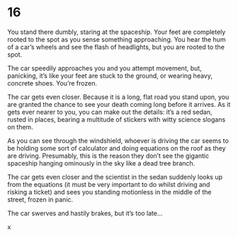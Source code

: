 # 16 {#sec-16}

You stand there dumbly, staring at the spaceship. Your feet are completely rooted to the spot as you sense something approaching. You hear the hum of a car’s wheels and see the flash of headlights, but you are rooted to the spot. 

The car speedily approaches you and you attempt movement, but, panicking, it’s like your feet are stuck to the ground, or wearing heavy, concrete shoes. You’re frozen.

The car gets even closer. Because it is a long, flat road you stand upon, you are granted the chance to see your death coming long before it arrives. As it gets ever nearer to you, you can make out the details: it’s a red sedan, rusted in places, bearing a multitude of stickers with witty science slogans on them. 

As you can see through the windshield, whoever is driving the car seems to be holding some sort of calculator and doing equations on the roof as they are driving. Presumably, this is the reason they don’t see the gigantic spaceship hanging ominously in the sky like a dead tree branch.

The car gets even closer and the scientist in the sedan suddenly looks up from the equations (it must be very important to do whilst driving and risking a ticket) and sees you standing motionless in the middle of the street, frozen in panic.

The car swerves and hastily brakes, but it’s too late…

x
 
